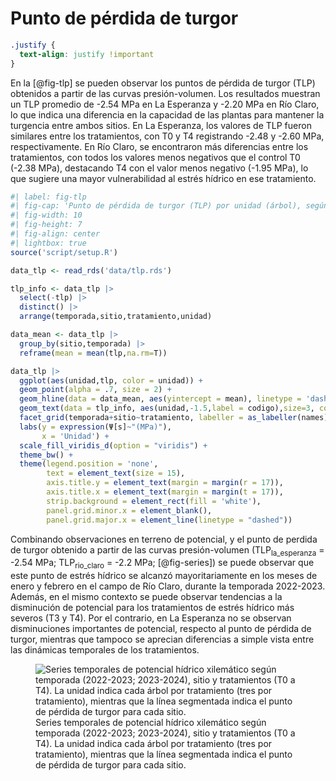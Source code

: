 # Punto de pérdida de turgor

```css
.justify {
  text-align: justify !important
}
```

::: justify
En la [@fig-tlp] se pueden observar los puntos de pérdida de turgor (TLP) obtenidos a partir de las curvas presión-volumen. Los resultados muestran un TLP promedio de -2.54 MPa en La Esperanza y -2.20 MPa en Río Claro, lo que indica una diferencia en la capacidad de las plantas para mantener la turgencia entre ambos sitios. En La Esperanza, los valores de TLP fueron similares entre los tratamientos, con T0 y T4 registrando -2.48 y -2.60 MPa, respectivamente. En Río Claro, se encontraron más diferencias entre los tratamientos, con todos los valores menos negativos que el control T0 (-2.38 MPa), destacando T4 con el valor menos negativo (-1.95 MPa), lo que sugiere una mayor vulnerabilidad al estrés hídrico en ese tratamiento.
:::

```r
#| label: fig-tlp
#| fig-cap: 'Punto de pérdida de turgor (TLP) por unidad (árbol), según tratamiento y sitio para al temporada 2023-2024. Las líneas rojas segmentadas indican el promedio de TLP para cada sitio.'
#| fig-width: 10
#| fig-height: 7
#| fig-align: center
#| lightbox: true
source('script/setup.R')

data_tlp <- read_rds('data/tlp.rds')

tlp_info <- data_tlp |>
  select(-tlp) |>
  distinct() |>
  arrange(temporada,sitio,tratamiento,unidad)

data_mean <- data_tlp |> 
  group_by(sitio,temporada) |> 
  reframe(mean = mean(tlp,na.rm=T))

data_tlp |>
  ggplot(aes(unidad,tlp, color = unidad)) +
  geom_point(alpha = .7, size = 2) +
  geom_hline(data = data_mean, aes(yintercept = mean), linetype = 'dashed', linewidth = 1, alpha = .7, color = 'red2') +
  geom_text(data = tlp_info, aes(unidad,-1.5,label = codigo),size=3, color = 'black') +
  facet_grid(temporada+sitio~tratamiento, labeller = as_labeller(names)) +
  labs(y = expression(Ψ[s]~"(MPa)"),
       x = 'Unidad') +
  scale_fill_viridis_d(option = "viridis") +
  theme_bw() +
  theme(legend.position = 'none',
        text = element_text(size = 15),
        axis.title.y = element_text(margin = margin(r = 17)),
        axis.title.x = element_text(margin = margin(t = 17)),
        strip.background = element_rect(fill = 'white'),
        panel.grid.minor.x = element_blank(),
        panel.grid.major.x = element_line(linetype = "dashed"))

```

Combinando observaciones en terreno de potencial, y el punto de perdida de turgor obtenido a partir de las curvas presión-volumen (TLP~la_esperanza~ = -2.54 MPa; TLP~rio_claro~ = -2.2 MPa; [@fig-series]) se puede observar que este punto de estrés hídrico se alcanzó mayoritariamente en los meses de enero y febrero en el campo de Río Claro, durante la temporada 2022-2023. Además, en el mismo contexto se puede observar tendencias a la disminución de potencial para los tratamientos de estrés hídrico más severos (T3 y T4). Por el contrario, en La Esperanza no se observan disminuciones importantes de potencial, respecto al punto de pérdida de turgor, mientras que tampoco se aprecian diferencias a simple vista entre las dinámicas temporales de los tratamientos.

![Series temporales de potencial hídrico xilemático según temporada (2022-2023; 2023-2024), sitio y tratamientos (T0 a T4). La unidad indica cada árbol por tratamiento (tres por tratamiento), mientras que la línea segmentada indica el punto de pérdida de turgor para cada sitio.](figuras/08_satori/potencial_series.png){#fig-series .lightbox}
